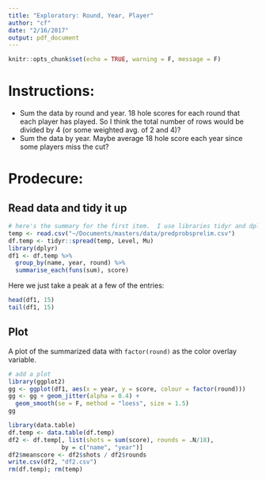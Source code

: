 ```yaml
---
title: "Exploratory: Round, Year, Player"
author: "cf"
date: "2/16/2017"
output: pdf_document
---
```


```r
knitr::opts_chunk$set(echo = TRUE, warning = F, message = F)
```

# Instructions:
- Sum the data by round and year.  18 hole scores for each round that each player has played.  So I think the total number of rows would be divided by 4 (or some weighted avg. of 2 and 4)?
- Sum the data by year.  Maybe average 18 hole score each year since some players miss the cut?

# Prodecure: 

## Read data and tidy it up  

```r
# here's the summary for the first item.  I use libraries tidyr and dplyr
temp <- read.csv("~/Documents/masters/data/predprobsprelim.csv")
df.temp <- tidyr::spread(temp, Level, Mu)
library(dplyr)
df1 <- df.temp %>%
  group_by(name, year, round) %>%
  summarise_each(funs(sum), score)
```

Here we just take a peak at a few of the entries:

```r
head(df1, 15)
tail(df1, 15)
```

## Plot 

A plot of the summarized data with `factor(round)` as the color overlay variable.

```r
# add a plot
library(ggplot2)
gg <- ggplot(df1, aes(x = year, y = score, colour = factor(round)))
gg <- gg + geom_jitter(alpha = 0.4) + 
  geom_smooth(se = F, method = "loess", size = 1.5)
gg

```

```r
library(data.table)
df.temp <- data.table(df.temp)
df2 <- df.temp[, list(shots = sum(score), rounds = .N/18),
               by = c("name", "year")]
df2$meanscore <- df2$shots / df2$rounds
write.csv(df2, "df2.csv")
rm(df.temp); rm(temp)
```

